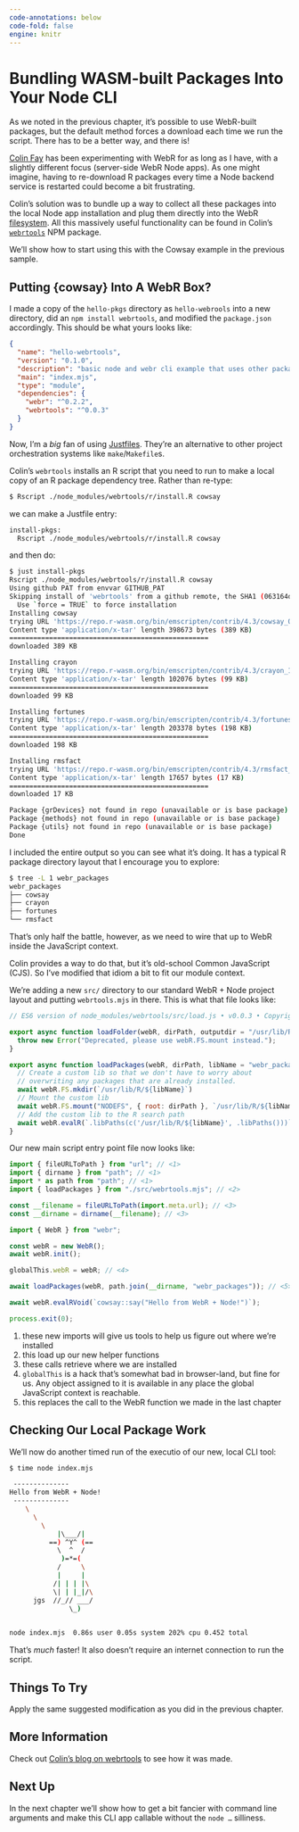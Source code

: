 ```yaml
---
code-annotations: below
code-fold: false
engine: knitr
--- 
```

# Bundling WASM-built Packages Into Your Node CLI {.unnumbered}

As we noted in the previous chapter, it's possible to use WebR-built packages, but the default method forces a download each time we run the script. There has to be a better way, and there is!

[Colin Fay](https://colinfay.me/) has been experimenting with WebR for as long as I have, with a slightly different focus (server-side WebR Node apps). As one might imagine, having to re-download R packages every time a Node backend service is restarted could become a bit frustrating.

Colin's solution was to bundle up a way to collect all these packages into the local Node app installation and plug them directly into the WebR [filesystem](https://docs.r-wasm.org/webr/latest/api/js/interfaces/WebR.WebRFS.html). All this massively useful functionality can be found in Colin's [`webrtools`](https://www.npmjs.com/package/webrtools) NPM package.

We'll show how to start using this with the Cowsay example in the previous sample.

## Putting {cowsay} Into A WebR Box?

I made a copy of the `hello-pkgs` directory as `hello-webrools` into a new directory, did an `npm install webrtools`, and modified the `package.json` accordingly. This should be what yours looks like:

```json
{
  "name": "hello-webrtools",
  "version": "0.1.0",
  "description": "basic node and webr cli example that uses other packages via webrtools",
  "main": "index.mjs",
  "type": "module",
  "dependencies": {
    "webr": "^0.2.2",
    "webrtools": "^0.0.3"
  }
}
```

Now, I'm a _big_ fan of using [Justfiles](https://just.systems/man/en/chapter_1.html). They're an alternative to other project orchestration systems like `make`/`Makefile`s.

Colin's `webrtools` installs an R script that you need to run to make a local copy of an R package dependency tree. Rather than re-type:

```bash
$ Rscript ./node_modules/webrtools/r/install.R cowsay
```

we can make a Justfile entry:

```bash
install-pkgs:
  Rscript ./node_modules/webrtools/r/install.R cowsay
```

and then do:

```bash
$ just install-pkgs
Rscript ./node_modules/webrtools/r/install.R cowsay
Using github PAT from envvar GITHUB_PAT
Skipping install of 'webrtools' from a github remote, the SHA1 (063164d4) has not changed since last install.
  Use `force = TRUE` to force installation
Installing cowsay
trying URL 'https://repo.r-wasm.org/bin/emscripten/contrib/4.3/cowsay_0.8.2.tgz'
Content type 'application/x-tar' length 398673 bytes (389 KB)
==================================================
downloaded 389 KB

Installing crayon
trying URL 'https://repo.r-wasm.org/bin/emscripten/contrib/4.3/crayon_1.5.2.tgz'
Content type 'application/x-tar' length 102076 bytes (99 KB)
==================================================
downloaded 99 KB

Installing fortunes
trying URL 'https://repo.r-wasm.org/bin/emscripten/contrib/4.3/fortunes_1.5-4.tgz'
Content type 'application/x-tar' length 203378 bytes (198 KB)
==================================================
downloaded 198 KB

Installing rmsfact
trying URL 'https://repo.r-wasm.org/bin/emscripten/contrib/4.3/rmsfact_0.0.3.tgz'
Content type 'application/x-tar' length 17657 bytes (17 KB)
==================================================
downloaded 17 KB

Package {grDevices} not found in repo (unavailable or is base package)
Package {methods} not found in repo (unavailable or is base package)
Package {utils} not found in repo (unavailable or is base package)
Done
```

I included the entire output so you can see what it's doing. It has a typical R package directory layout that I encourage you to explore:

```bash
$ tree -L 1 webr_packages
webr_packages
├── cowsay
├── crayon
├── fortunes
└── rmsfact
```

That's only half the battle, however, as we need to wire that up to WebR inside the JavaScript context.

Colin provides a way to do that, but it's old-school Common JavaScript (CJS). So I've modified that idiom a bit to fit our module context.

We're adding a new `src/` directory to our standard WebR + Node project layout and putting `webrtools.mjs` in there. This is what that file looks like:

```js
// ES6 version of node_modules/webrtools/src/load.js • v0.0.3 • Copyright (c) 2023 Colin Fay

export async function loadFolder(webR, dirPath, outputdir = "/usr/lib/R/library") {
  throw new Error("Deprecated, please use webR.FS.mount instead.");
}

export async function loadPackages(webR, dirPath, libName = "webr_packages") {
  // Create a custom lib so that we don't have to worry about
  // overwriting any packages that are already installed.
  await webR.FS.mkdir(`/usr/lib/R/${libName}`)
  // Mount the custom lib
  await webR.FS.mount("NODEFS", { root: dirPath }, `/usr/lib/R/${libName}`);
  // Add the custom lib to the R search path
  await webR.evalR(`.libPaths(c('/usr/lib/R/${libName}', .libPaths()))`);
}
```

Our new main script entry point file now looks like:

```js
import { fileURLToPath } from "url"; // <1>
import { dirname } from "path"; // <1>
import * as path from "path"; // <1>
import { loadPackages } from "./src/webrtools.mjs"; // <2>

const __filename = fileURLToPath(import.meta.url); // <3>
const __dirname = dirname(__filename); // <3>

import { WebR } from "webr";

const webR = new WebR();
await webR.init();

globalThis.webR = webR; // <4>

await loadPackages(webR, path.join(__dirname, "webr_packages")); // <5>

await webR.evalRVoid(`cowsay::say("Hello from WebR + Node!")`);

process.exit(0);
```
1. these new imports will give us tools to help us figure out where we're installed
2. this load up our new helper functions
3. these calls retrieve where we are installed
4. `globalThis` is a hack that's somewhat bad in browser-land, but fine for us. Any object assigned to it is available in any place the global JavaScript context is reachable.
5. this replaces the call to the WebR function we made in the last chapter 

## Checking Our Local Package Work

We'll now do another timed run of the executio of our new, local CLI tool:

```bash
$ time node index.mjs

 -------------- 
Hello from WebR + Node! 
 --------------
    \
      \
        \
            |\___/|
          ==) ^Y^ (==
            \  ^  /
             )=*=(
            /     \
            |     |
           /| | | |\
           \| | |_|/\
      jgs  //_// ___/
               \_)
  

node index.mjs  0.86s user 0.05s system 202% cpu 0.452 total
```

That's _much_ faster! It also doesn't require an internet connection to run the script.

## Things To Try

Apply the same suggested modification as you did in the previous chapter.

## More Information

Check out [Colin's blog on webrtools](https://colinfay.me/preloading-your-r-packages-in-webr-in-an-express-js-api/) to see how it was made.

## Next Up

In the next chapter we'll show how to get a bit fancier with command line arguments and make this CLI app callable without the `node …` silliness.
